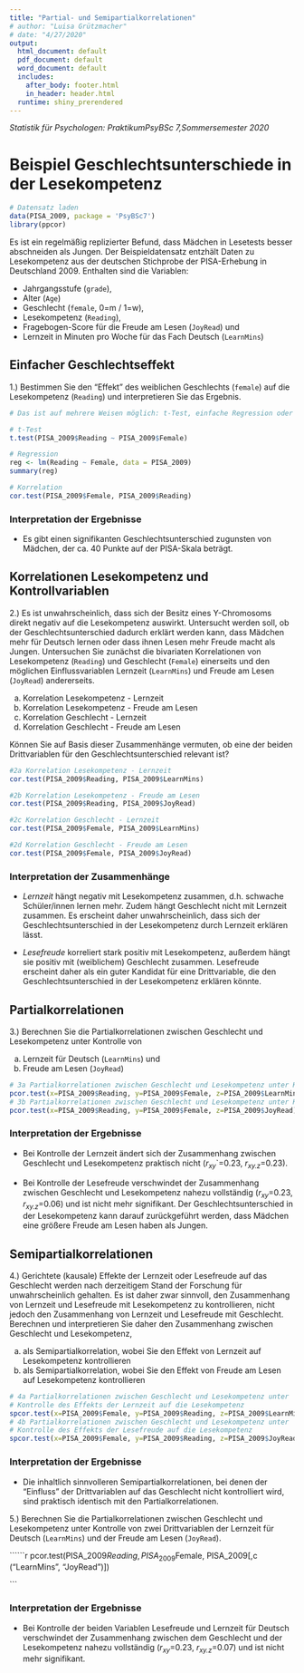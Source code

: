 ---
title: "Partial- und Semipartialkorrelationen"
# author: "Luisa Grützmacher"
# date: "4/27/2020"
output:
  html_document: default
  pdf_document: default
  word_document: default
  includes:
    after_body: footer.html
    in_header: header.html
  runtime: shiny_prerendered
---

*Statistik für Psychologen: PraktikumPsyBSc 7,Sommersemester 2020*

# Beispiel Geschlechtsunterschiede in der Lesekompetenz

```{r data}
# Datensatz laden
data(PISA_2009, package = 'PsyBSc7')
library(ppcor)
```

Es ist ein regelmäßig replizierter Befund, dass Mädchen in Lesetests besser abschneiden als Jungen. Der Beispieldatensatz entzhält Daten zu Lesekompetenz aus der deutschen Stichprobe der PISA-Erhebung in Deutschland 2009.
Enthalten sind die Variablen:

* Jahrgangsstufe (`grade`),
* Alter (`Age`)
* Geschlecht (`female`, 0=m / 1=w),
* Lesekompetenz (`Reading`),
* Fragebogen-Score für die Freude am Lesen (`JoyRead`) und
* Lernzeit in Minuten pro Woche für das Fach Deutsch (`LearnMins`)

## Einfacher Geschlechtseffekt

1.) Bestimmen Sie den "Effekt" des weiblichen Geschlechts
    (`female`) auf die Lesekompetenz (`Reading`) und
    interpretieren Sie das Ergebnis.

```{r}
# Das ist auf mehrere Weisen möglich: t-Test, einfache Regression oder die bivariate Korrelation

# t-Test
t.test(PISA_2009$Reading ~ PISA_2009$Female)

# Regression
reg <- lm(Reading ~ Female, data = PISA_2009)
summary(reg)

# Korrelation
cor.test(PISA_2009$Female, PISA_2009$Reading)

```

### Interpretation der Ergebnisse
* Es gibt einen signifikanten Geschlechtsunterschied zugunsten von Mädchen, der ca. 40 Punkte auf der PISA-Skala beträgt.

## Korrelationen Lesekompetenz und Kontrollvariablen

2.) Es ist unwahrscheinlich, dass sich der Besitz eines
    Y-Chromosoms direkt negativ auf die Lesekompetenz
    auswirkt. Untersucht werden soll, ob der
    Geschlechtsunterschied dadurch erklärt werden kann,
    dass Mädchen mehr für Deutsch lernen oder dass ihnen
    Lesen mehr Freude macht als Jungen.
    Untersuchen Sie zunächst die bivariaten Korrelationen
    von Lesekompetenz (`Reading`) und Geschlecht (`Female`)
    einerseits und den möglichen Einflussvariablen Lernzeit
    (`LearnMins`) und Freude am Lesen (`JoyRead`)
    andererseits.

a) Korrelation Lesekompetenz - Lernzeit
b) Korrelation Lesekompetenz - Freude am Lesen
c) Korrelation Geschlecht - Lernzeit
d) Korrelation Geschlecht - Freude am Lesen

Können Sie auf Basis dieser Zusammenhänge vermuten, ob eine der beiden Drittvariablen für den Geschlechtsunterschied relevant ist?

```{r Aufgabe 2}
#2a Korrelation Lesekompetenz - Lernzeit
cor.test(PISA_2009$Reading, PISA_2009$LearnMins)

#2b Korrelation Lesekompetenz - Freude am Lesen
cor.test(PISA_2009$Reading, PISA_2009$JoyRead)

#2c Korrelation Geschlecht - Lernzeit
cor.test(PISA_2009$Female, PISA_2009$LearnMins)

#2d Korrelation Geschlecht - Freude am Lesen
cor.test(PISA_2009$Female, PISA_2009$JoyRead)
```

### Interpretation der Zusammenhänge

* *Lernzeit* hängt negativ mit Lesekompetenz zusammen, d.h. schwache Schüler/innen lernen mehr. Zudem hängt Geschlecht nicht mit Lernzeit zusammen. Es erscheint daher unwahrscheinlich, dass sich der Geschlechtsunterschied in der Lesekompetenz durch Lernzeit erklären lässt.

* *Lesefreude* korreliert stark positiv mit Lesekompetenz, außerdem hängt sie positiv mit (weiblichem) Geschlecht zusammen. Lesefreude erscheint daher als ein guter Kandidat für eine Drittvariable, die den Geschlechtsunterschied in der Lesekompetenz erklären könnte.

## Partialkorrelationen
3.) Berechnen Sie die Partialkorrelationen zwischen
    Geschlecht und Lesekompetenz unter Kontrolle von

a) Lernzeit für Deutsch (`LearnMins`) und
b) Freude am Lesen (`JoyRead`)

```{r Aufgabe 3 Partialkorrelationen}
# 3a Partialkorrelationen zwischen Geschlecht und Lesekompetenz unter Kontrolle der Lernzeit
pcor.test(x=PISA_2009$Reading, y=PISA_2009$Female, z=PISA_2009$LearnMins)
# 3b Partialkorrelationen zwischen Geschlecht und Lesekompetenz unter Kontrolle der Lesefreude
pcor.test(x=PISA_2009$Reading, y=PISA_2009$Female, z=PISA_2009$JoyRead)

```

### Interpretation der Ergebnisse

* Bei Kontrolle der Lernzeit ändert sich der Zusammenhang zwischen Geschlecht und Lesekompetenz praktisch nicht (*r~xy~*`=0.23, *r~xy.z~*=0.23).

* Bei Kontrolle der Lesefreude verschwindet der Zusammenhang zwischen Geschlecht und Lesekompetenz nahezu vollständig (*r~xy~*=0.23, *r~xy.z~*=0.06) und ist nicht mehr signifikant. Der Geschlechtsunterschied in der Lesekompetenz kann darauf zurückgeführt werden, dass Mädchen eine größere Freude am Lesen haben als Jungen.

## Semipartialkorrelationen

4.) Gerichtete (kausale) Effekte der Lernzeit oder Lesefreude auf das Geschlecht werden nach derzeitigem Stand der Forschung für unwahrscheinlich gehalten. Es ist daher zwar sinnvoll, den Zusammenhang von Lernzeit und Lesefreude mit Lesekompetenz zu kontrollieren, nicht jedoch den Zusammenhang von Lernzeit und Lesefreude mit Geschlecht. Berechnen und interpretieren Sie daher den Zusammenhang zwischen Geschlecht und Lesekompetenz,

a) als Semipartialkorrelation, wobei Sie den Effekt von Lernzeit auf Lesekompetenz kontrollieren
b) als Semipartialkorrelation, wobei Sie den Effekt von Freude am Lesen auf Lesekompetenz kontrollieren

```{r Aufgabe 3 Semipartialkorrelationen}
# 4a Partialkorrelationen zwischen Geschlecht und Lesekompetenz unter
# Kontrolle des Effekts der Lernzeit auf die Lesekompetenz
spcor.test(x=PISA_2009$Female, y=PISA_2009$Reading, z=PISA_2009$LearnMins)
# 4b Partialkorrelationen zwischen Geschlecht und Lesekompetenz unter
# Kontrolle des Effekts der Lesefreude auf die Lesekompetenz
spcor.test(x=PISA_2009$Female, y=PISA_2009$Reading, z=PISA_2009$JoyRead)

```

### Interpretation der Ergebnisse

* Die inhaltlich sinnvolleren Semipartialkorrelationen, bei denen der "Einfluss" der Drittvariablen auf das Geschlecht nicht kontrolliert wird, sind praktisch identisch mit den Partialkorrelationen.

5.) Berechnen Sie die Partialkorrelationen zwischen
    Geschlecht und Lesekompetenz unter Kontrolle von zwei
    Drittvariablen der Lernzeit für Deutsch (`LearnMins`)
    und der Freude am Lesen (`JoyRead`).

``````{r Zusatzaufgabe Partialkorrelation mit zwei Drittvariablen}

pcor.test(PISA_2009$Reading, PISA_2009$Female, PISA_2009[,c ("LearnMins", "JoyRead")])

```

### Interpretation der Ergebnisse

* Bei Kontrolle der beiden Variablen Lesefreude und Lernzeit für Deutsch verschwindet der Zusammenhang zwischen dem Geschlecht und der Lesekompetenz nahezu vollständig (*r~xy~*=0.23, *r~xy.z~*=0.07) und ist nicht mehr signifikant.
